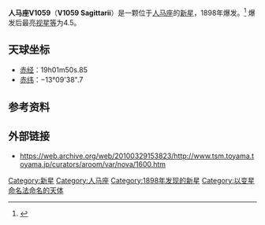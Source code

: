 '''人马座V1059'''（'''V1059 Sagittarii'''）是一颗位于[[人马座|人马座]]的[[新星|新星]]，1898年爆发。<ref name="googb">{{cite book
 |title        = The amateur astronomer, Volume 2005
 |series       = Patrick Moore's Practical Astronomy Series
 |edition      = 12
 |last         = Moore
 |first        = Patrick
 |publisher    = Birkhäuser
 |year         = 2006
 |isbn         = 9781852338787
 |id           = ISBN 1-85233-878-4
 |pages        = 293
 |url          = http://books.google.com/books?id=BQT9gVxZGWYC&pg=PA213&dq=V1059+Sagittarii&hl=en&ei=hYewTML6J4G3cNLdqZIE&sa=X&oi=book_result&ct=result&resnum=3&ved=0CC0Q6AEwAg#v=onepage&q&f=false
 |access-date  = 2012-07-13
 |archive-date = 2014-04-11
 |archive-url  = https://web.archive.org/web/20140411183402/http://books.google.com/books?id=BQT9gVxZGWYC&pg=PA213&dq=V1059+Sagittarii&hl=en&ei=hYewTML6J4G3cNLdqZIE&sa=X&oi=book_result&ct=result&resnum=3&ved=0CC0Q6AEwAg#v=onepage&q&f=false
 |dead-url     = no
}}</ref> 爆发后最亮[[视星等|视星等]]为4.5。

== 天球坐标 ==
* [[赤经|赤经]]：19h01m50s.85
* [[赤纬|赤纬]]：−13°09'38".7

== 参考资料 ==
{{Reflist}}

== 外部链接 ==
* https://web.archive.org/web/20100329153823/http://www.tsm.toyama.toyama.jp/curators/aroom/var/nova/1600.htm

[[Category:新星|Category:新星]]
[[Category:人马座|Category:人马座]]
[[Category:1898年发现的新星|Category:1898年发现的新星]]
[[Category:以变星命名法命名的天体|Category:以变星命名法命名的天体]]